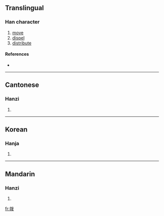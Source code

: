 {{see|撥}}
==Translingual==

===Han character===
{{Han char|rn=64|rad=手|as=05|sn=8|four=|canj=手戈女水 (QIVE)}}

# [[move]]
# [[dispel]]
# [[distribute]]

====References====
* {{Han ref|kx=0427.161|hdz=31862.010|uh=62E8|ud=25320}}

----

==Cantonese==

===Hanzi===
{{yue-hanzi|jyut=|y=but6}}

# {{defn|Cantonese}}

----

==Korean==

===Hanja===
{{ko-hanja|hangeul=[[발]], [[패]]|eumhun=|rv=bal, pae|mr=pal, p'ae|y=pal, phay}}

# {{defn|Korean}}

----

==Mandarin==

===Hanzi===
{{cmn-hanzi|tra=撥|pin=[[bō]] ([[bo1]]), [[fá]] ([[fa2]])|wg=po<sup>1</sup>, fa<sup>2</sup>}}

# {{defn|Mandarin}}

[[fr:拨]]